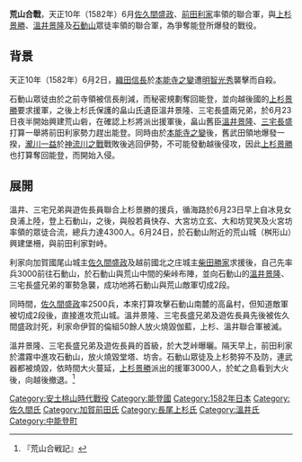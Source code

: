 {{multiple issues|
{{dead end|time=2017-03-14T10:30:51+00:00}}
{{expand|time=2017-03-14T10:30:51+00:00}}
{{expert|time=2017-03-14T10:30:51+00:00}}
{{refimprove|time=2017-03-14T10:30:51+00:00}}
{{unreferenced|time=2017-03-14T10:30:51+00:00}}
}}
'''荒山合戰'''，天正10年（1582年）6月[[佐久間盛政|佐久間盛政]]、[[前田利家|前田利家]]率領的聯合軍，與[[上杉景勝|上杉景勝]]、[[溫井景隆|溫井景隆]]及[[石動山|石動山]]眾徒率領的聯合軍，為爭奪能登所爆發的戰役。
== 背景 ==
天正10年（1582年）6月2日，[[織田信長|織田信長]]於[[本能寺之變|本能寺之變]]遭[[明智光秀|明智光秀]]襲擊而自殺。

石動山眾徒由於之前寺領被信長削減，而秘密規劃奪回能登，並向越後國的[[上杉景勝|上杉景勝]]要求援軍，之後上杉氏保護的畠山氏遺臣溫井景隆、三宅長盛兩兄弟，於6月23日夜半開始興建荒山砦，在確認上杉將派出援軍後，畠山舊臣[[溫井景隆|溫井景隆]]、[[三宅長盛|三宅長盛]]打算一舉將前田利家勢力趕出能登。同時由於[[本能寺之變|本能寺之變]]後，舊武田領地爆發一揆，[[瀧川一益|瀧川一益]]於[[神流川之戰|神流川之戰]]戰敗後逃回伊勢，不可能發動越後侵攻，因此[[上杉景勝|上杉景勝]]也打算奪回能登，而開始入侵。
== 展開 ==
溫井、三宅兄弟與遊佐長員聯合上杉景勝的援兵，循海路於6月23日早上自冰見女良浦上陸，登上石動山，之後，與般若員快存、大宮坊立玄、大和坊覚笑及火宮坊率領的眾徒合流，總兵力達4300人。6月24日，於石動山附近的荒山城（桝形山）興建堡柵，與前田利家對峙。

利家向加賀國尾山城主[[佐久間盛政|佐久間盛政]]及越前國北之庄城主[[柴田勝家|柴田勝家]]求援後，自己先率兵3000前往石動山，於石動山與荒山中間的柴峠布陣，並向石動山的[[溫井景隆|溫井景隆]]、三宅長盛兄弟的軍勢急襲，成功地將石動山與荒山敵軍切成2段。

同時間，[[佐久間盛政|佐久間盛政]]率2500兵，本來打算攻擊石動山南麓的高畠村，但知道敵軍被切成2段後，直接進攻荒山城。溫井景隆、三宅長盛兄弟及遊佐長員先後被佐久間盛政討死，利家命伊賀的倫組50餘人放火燒毀伽藍，上杉、溫井聯合軍被滅。

溫井景隆、三宅長盛兄弟及遊佐長員的首級，於大芝峠曝曬。隔天早上，前田利家於濃霧中進攻石動山，放火燒毀堂塔、坊舎。石動山眾徒及上杉勢猝不及防，連武器都被燒毀，依時間大火蔓延，[[上杉景勝|上杉景勝]]派出的援軍3000人，於虻之島看到大火後，向越後撤退。<ref>『荒山合戦記』</ref>

[[Category:安土桃山時代戰役|Category:安土桃山時代戰役]]
[[Category:能登國|Category:能登國]]
[[Category:1582年日本|Category:1582年日本]]
[[Category:佐久間氏|Category:佐久間氏]]
[[Category:加賀前田氏|Category:加賀前田氏]]
[[Category:長尾上杉氏|Category:長尾上杉氏]]
[[Category:溫井氏|Category:溫井氏]]
[[Category:中能登町|Category:中能登町]]